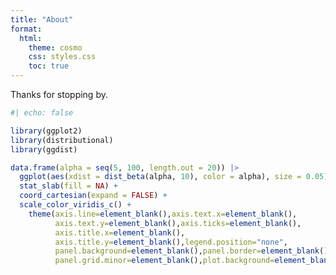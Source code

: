 ```yaml
---
title: "About"
format:
  html:
    theme: cosmo
    css: styles.css
    toc: true
---
```


Thanks for stopping by. 

```r
#| echo: false

library(ggplot2)
library(distributional)
library(ggdist)

data.frame(alpha = seq(5, 100, length.out = 20)) |>
  ggplot(aes(xdist = dist_beta(alpha, 10), color = alpha), size = 0.05) +
  stat_slab(fill = NA) +
  coord_cartesian(expand = FALSE) +
  scale_color_viridis_c() +
    theme(axis.line=element_blank(),axis.text.x=element_blank(),
          axis.text.y=element_blank(),axis.ticks=element_blank(),
          axis.title.x=element_blank(),
          axis.title.y=element_blank(),legend.position="none",
          panel.background=element_blank(),panel.border=element_blank(),panel.grid.major=element_blank(),
          panel.grid.minor=element_blank(),plot.background=element_blank())
```
